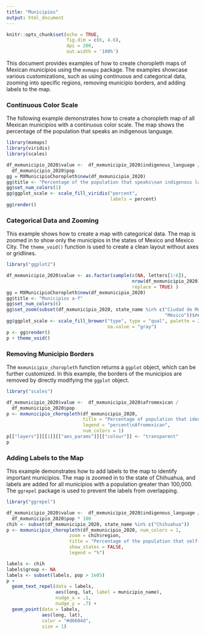 ```yaml
---
title: "Municipios"
output: html_document
---
```


```r
knitr::opts_chunk$set(echo = TRUE, 
                      fig.dim = c(6, 4.6), 
                      dpi = 200, 
                      out.width = '100%')
```

This document provides examples of how to create choropleth maps of Mexican municipios using the `mxmaps` package. The examples showcase various customizations, such as using continuous and categorical data, zooming into specific regions, removing municipio borders, and adding labels to the map.

### Continuous Color Scale

The following example demonstrates how to create a choropleth map of all Mexican municipios with a continuous color scale. The map shows the percentage of the population that speaks an indigenous language.

```r
library(mxmaps)
library(viridis)
library(scales)

df_mxmunicipio_2020$value <-  df_mxmunicipio_2020$indigenous_language / 
  df_mxmunicipio_2020$pop 
gg = MXMunicipioChoropleth$new(df_mxmunicipio_2020)
gg$title <- "Percentage of the population that speaks\nan indigenous language"
gg$set_num_colors(1)
gg$ggplot_scale <- scale_fill_viridis("percent", 
                                      labels = percent)
gg$render()
```

### Categorical Data and Zooming

This example shows how to create a map with categorical data. The map is zoomed in to show only the municipios in the states of Mexico and Mexico City. The `theme_void()` function is used to create a clean layout without axes or gridlines.

```r
library("ggplot2")

df_mxmunicipio_2020$value <- as.factor(sample(c(NA, letters[1:6]),
                                              nrow(df_mxmunicipio_2020),
                                              replace = TRUE) )
gg = MXMunicipioChoropleth$new(df_mxmunicipio_2020)
gg$title <- "Municipios a-f"
gg$set_num_colors(6)
gg$set_zoom(subset(df_mxmunicipio_2020, state_name %in% c("Ciudad de México",
                                                          "México"))$region)
gg$ggplot_scale <- scale_fill_brewer("type", type = "qual", palette = 2,
                                     na.value = "gray")
p <- gg$render()
p + theme_void()
```

### Removing Municipio Borders

The `mxmunicipio_choropleth` function returns a `ggplot` object, which can be further customized. In this example, the borders of the municipios are removed by directly modifying the `ggplot` object.

```r
library("scales")

df_mxmunicipio_2020$value <-  df_mxmunicipio_2020$afromexican / 
  df_mxmunicipio_2020$pop 
p <- mxmunicipio_choropleth(df_mxmunicipio_2020,
                            title = "Percentage of population that identifies as Afromexican", 
                            legend = "percent\nAfromexican",
                            num_colors = 1) 
p[["layers"]][[1]][["aes_params"]][["colour"]] <- "transparent"
p
```

### Adding Labels to the Map

This example demonstrates how to add labels to the map to identify important municipios. The map is zoomed in to the state of Chihuahua, and labels are added for all municipios with a population greater than 100,000. The `ggrepel` package is used to prevent the labels from overlapping.

```r
library("ggrepel")

df_mxmunicipio_2020$value <-  df_mxmunicipio_2020$indigenous_language /
  df_mxmunicipio_2020$pop * 100
chih <- subset(df_mxmunicipio_2020, state_name %in% c("Chihuahua"))
p <- mxmunicipio_choropleth(df_mxmunicipio_2020, num_colors = 1,
                       zoom = chih$region,
                       title = "Percentage of the population that self-identifies\nas indigenous in Chihuahua",
                       show_states = FALSE,
                       legend = "%")

labels <- chih
labels$group <- NA
labels <- subset(labels, pop > 1e05)
p +
  geom_text_repel(data = labels, 
                  aes(long, lat, label = municipio_name), 
                  nudge_x = .1, 
                  nudge_y = .7) +
  geom_point(data = labels, 
             aes(long, lat), 
             color = "#d6604d",
             size = 1)
```